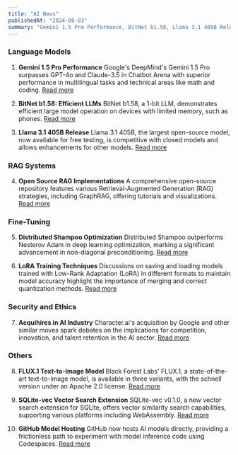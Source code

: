 ```yaml
---
title: "AI News"
publishedAt: "2024-08-03"
summary: "Gemini 1.5 Pro Performance, BitNet b1.58, Llama 3.1 405B Release, Open Source RAG Implementations, Distributed Shampoo Optimization, LoRA Training Techniques, Acquihires in AI Industry, FLUX.1 Text-to-Image Model, SQLite-vec Vector Search Extension, GitHub Model Hosting"
---
```


### Language Models

1. **Gemini 1.5 Pro Performance**
   Google's DeepMind's Gemini 1.5 Pro surpasses GPT-4o and Claude-3.5 in Chatbot Arena with superior performance in multilingual tasks and technical areas like math and coding.
   [Read more](https://twitter.com/lmsysorg/status/1819048821294547441)

2. **BitNet b1.58: Efficient LLMs**
   BitNet b1.58, a 1-bit LLM, demonstrates efficient large model operation on devices with limited memory, such as phones.
   [Read more](https://twitter.com/rohanpaul_ai/status/1819032855055340025)

3. **Llama 3.1 405B Release**
   Llama 3.1 405B, the largest open-source model, now available for free testing, is competitive with closed models and allows enhancements for other models.
   [Read more](https://twitter.com/svpino/status/1818982567296532700)

### RAG Systems

4. **Open Source RAG Implementations**
   A comprehensive open-source repository features various Retrieval-Augmented Generation (RAG) strategies, including GraphRAG, offering tutorials and visualizations.
   [Read more](https://github.com/NirDiamant/RAG_Techniques)

### Fine-Tuning

5. **Distributed Shampoo Optimization**
   Distributed Shampoo outperforms Nesterov Adam in deep learning optimization, marking a significant advancement in non-diagonal preconditioning.
   [Read more](https://twitter.com/_arohan_/status/1819102492468396315)

6. **LoRA Training Techniques**
   Discussions on saving and loading models trained with Low-Rank Adaptation (LoRA) in different formats to maintain model accuracy highlight the importance of merging and correct quantization methods.
   [Read more](https://discord.com/channels/1179035537009545276)

### Security and Ethics

7. **Acquihires in AI Industry**
   Character.ai's acquisition by Google and other similar moves spark debates on the implications for competition, innovation, and talent retention in the AI sector.
   [Read more](https://www.theinformation.com/articles/a-chatbot-pioneer-mulls-deals-with-rivals-google-and-meta?rc=ytp67n&utm_source=ainews&utm_medium=email&utm_campaign=ainews-acquisitions-the-fosbury-flop-of-ma)

### Others

8. **FLUX.1 Text-to-Image Model**
   Black Forest Labs' FLUX.1, a state-of-the-art text-to-image model, is available in three variants, with the schnell version under an Apache 2.0 license.
   [Read more](https://twitter.com/robrombach/status/1819012132064669739)

9. **SQLite-vec Vector Search Extension**
   SQLite-vec v0.1.0, a new vector search extension for SQLite, offers vector similarity search capabilities, supporting various platforms including WebAssembly.
   [Read more](https://alexgarcia.xyz/blog/2024/sqlite-vec-stable-release/index.html)

10. **GitHub Model Hosting**
    GitHub now hosts AI models directly, providing a frictionless path to experiment with model inference code using Codespaces.
    [Read more](https://github.blog/news-insights/product-news/introducing-github-models/)
